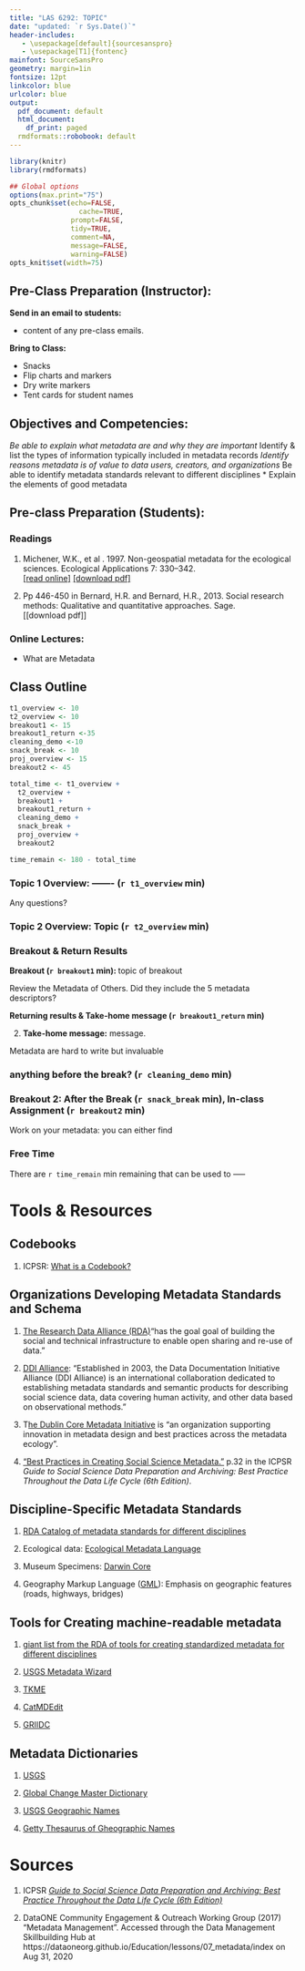 ```yaml
---
title: "LAS 6292: TOPIC"
date: "updated: `r Sys.Date()`"
header-includes:
   - \usepackage[default]{sourcesanspro}
   - \usepackage[T1]{fontenc}
mainfont: SourceSansPro
geometry: margin=1in
fontsize: 12pt
linkcolor: blue
urlcolor: blue
output:
  pdf_document: default
  html_document:
    df_print: paged
  rmdformats::robobook: default
---
```



```r
library(knitr)
library(rmdformats)

## Global options
options(max.print="75")
opts_chunk$set(echo=FALSE,
	             cache=TRUE,
               prompt=FALSE,
               tidy=TRUE,
               comment=NA,
               message=FALSE,
               warning=FALSE)
opts_knit$set(width=75)
```

## Pre-Class Preparation (Instructor):  

**Send in an email to students:  **  

  * content of any pre-class emails.

**Bring to Class:  **  

  * Snacks
  * Flip charts and markers
  * Dry write markers
  * Tent cards for student names

## Objectives and Competencies:   

  *Be able to explain what metadata are and why they are important
  *Identify & list the types of information typically included in metadata records
  *Identify reasons metadata is of value to data users, creators, and organizations
  *Be able to identify metadata standards relevant to different disciplines
  * Explain the elements of good metadata


## Pre-class Preparation (Students):

### **Readings**

1.  Michener, W.K., et al . 1997. Non-geospatial metadata for the ecological sciences. Ecological Applications 7: 330–342.  
        [[read online]](https://esajournals.onlinelibrary.wiley.com/doi/abs/10.1890/1051-0761%281997%29007%5B0330%3ANMFTES%5D2.0.CO%3B2) [[download pdf]](https://github.com/BrunaLab/LAS6292_DataManagement/blob/master/Assigned_Readings/Michener_etal_1997_EcolApplications.pdf)

2.  Pp 446-450 in Bernard, H.R. and Bernard, H.R., 2013. Social research methods: Qualitative and quantitative approaches. Sage.  
        [[download pdf]]


### **Online Lectures:**  

* What are Metadata

  
## Class Outline


```r
t1_overview <- 10
t2_overview <- 10
breakout1 <- 15
breakout1_return <-35
cleaning_demo <-10
snack_break <- 10
proj_overview <- 15
breakout2 <- 45

total_time <- t1_overview + 
  t2_overview + 
  breakout1 + 
  breakout1_return + 
  cleaning_demo +
  snack_break + 
  proj_overview + 
  breakout2 

time_remain <- 180 - total_time
```



### **Topic 1 Overview: -------** (`r t1_overview` min)

Any questions?

### **Topic 2 Overview: Topic**  (`r t2_overview` min)


### Breakout & Return Results 

**Breakout (`r breakout1` min): ** topic of breakout 

Review the Metadata of Others. Did they include the 5 metadata descriptors?

**Returning results & Take-home message (`r breakout1_return` min)** 

2. **Take-home message:** message.

Metadata are hard to write but invaluable
      
### anything before the break? (`r cleaning_demo` min)

<!-- if so, describe here     -->
### Breakout 2: After the Break (`r snack_break` min), In-class Assignment (`r breakout2` min)

Work on your metadata: you can either find


### Free Time

There are `r time_remain` min remaining that can be used to -----

# Tools & Resources

## Codebooks

1. ICPSR: [What is a Codebook?](https://www.icpsr.umich.edu/icpsrweb/content/shared/ICPSR/faqs/what-is-a-codebook.html)

## Organizations Developing Metadata Standards and Schema 

1. [The Research Data Alliance (RDA) ](https://www.rd-alliance.org/)"has the goal goal of building the social and technical infrastructure to enable open sharing and re-use of data."

2. [DDI Alliance](https://ddialliance.org/about/about-the-alliance): "Established in 2003, the Data Documentation Initiative Alliance (DDI Alliance) is an international collaboration dedicated to establishing metadata standards and semantic products for describing social science data, data covering human activity, and other data based on observational methods." 

3. T[he Dublin Core Metadata Initiative](https://www.dublincore.org/) is "an organization supporting innovation in metadata design and best practices across the metadata ecology". 

4. ["Best Practices in Creating Social Science Metadata."](https://www.icpsr.umich.edu/files/deposit/dataprep.pdf) p.32 in the ICPSR *Guide to Social Science Data Preparation and Archiving: 
Best Practice Throughout the Data Life Cycle (6th Edition)*.

## Discipline-Specific Metadata Standards

1. [RDA Catalog of metadata standards for different disciplines](https://rd-alliance.github.io/metadata-directory/subjects/)

2. Ecological data: [Ecological Metadata Language](http://knb.ecoinformatics.org/eml_metadata_guide.html)

3. Museum Specimens: [Darwin Core](http://rs.tdwg.org/dwc/index.htm)

4. Geography Markup Language ([GML](http://www.opengeospatial.org/standards/gml)): Emphasis on geographic features (roads, highways, bridges)


## Tools for Creating machine-readable metadata 

1. [giant list from the RDA of tools for creating standardized metadata for different disciplines ](https://rd-alliance.github.io/metadata-directory/tools/)

2. [USGS Metadata Wizard](https://www.sciencebase.gov/catalog/item/50ed7aa4e4b0438b00db080a)

3. [TKME](https://geology.usgs.gov/tools/metadata/tools/doc/tkme.html)

4. [CatMDEdit](http://catmdedit.sourceforge.net/)

5. [GRIIDC](https://data.gulfresearchinitiative.org/metadata-editor-start)

## Metadata Dictionaries

1. [USGS](https://apps.usgs.gov/thesaurus/)

2. [Global Change Master Dictionary](https://idn.ceos.org/)

3. [USGS Geographic Names](https://www.usgs.gov/core-science-systems/ngp/board-on-geographic-names)

4. [Getty Thesaurus of Gheographic Names](http://www.getty.edu/research/tools/vocabularies/tgn/)

# Sources

1. ICPSR [*Guide to Social Science Data Preparation and Archiving: 
Best Practice Throughout the Data Life Cycle (6th Edition)*](https://www.icpsr.umich.edu/web/pages/deposit/guide/)

2. DataONE Community Engagement & Outreach Working Group (2017) "Metadata Management". Accessed through the Data Management Skillbuilding Hub at https://dataoneorg.github.io/Education/lessons/07_metadata/index on Aug 31, 2020

